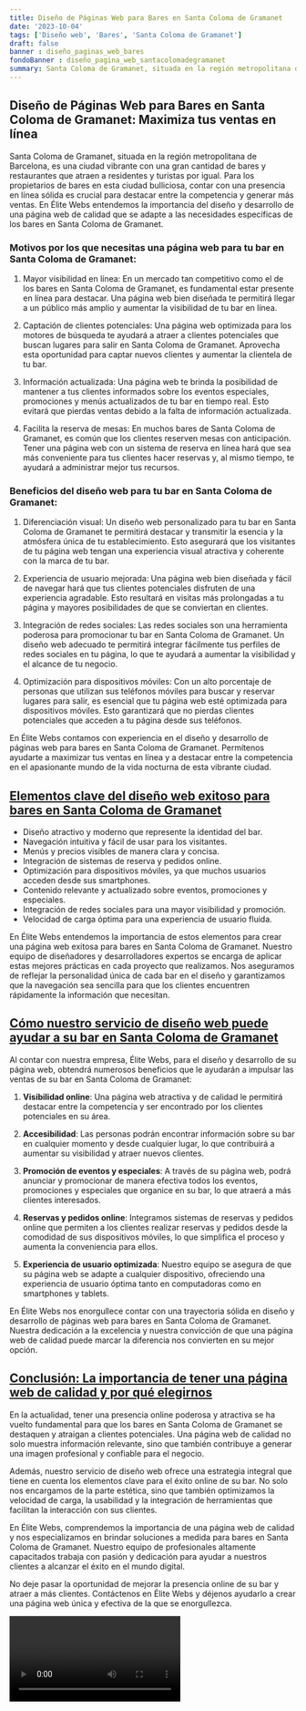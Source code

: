 ```yaml
---
title: Diseño de Páginas Web para Bares en Santa Coloma de Gramanet
date: '2023-10-04'
tags: ['Diseño web', 'Bares', 'Santa Coloma de Gramanet']
draft: false
banner : diseño_paginas_web_bares
fondoBanner : diseño_pagina_web_santacolomadegramanet
summary: Santa Coloma de Gramanet, situada en la región metropolitana de Barcelona, es una ciudad vibrante con una gran cantidad de bares y restaurantes que atraen a residentes y turistas por igual. Para los propietarios de bares en esta ciudad bulliciosa, contar con una presencia en línea sólida es crucial para destacar entre la competencia y generar más ventas. En Élite Webs entendemos la importancia del diseño y desarrollo de una página web de calidad que se adapte a las necesidades específicas de los bares en Santa Coloma de Gramanet.
---
```


## Diseño de Páginas Web para Bares en Santa Coloma de Gramanet: Maximiza tus ventas en línea

Santa Coloma de Gramanet, situada en la región metropolitana de Barcelona, es una ciudad vibrante con una gran cantidad de bares y restaurantes que atraen a residentes y turistas por igual. Para los propietarios de bares en esta ciudad bulliciosa, contar con una presencia en línea sólida es crucial para destacar entre la competencia y generar más ventas. En Élite Webs entendemos la importancia del diseño y desarrollo de una página web de calidad que se adapte a las necesidades específicas de los bares en Santa Coloma de Gramanet.

### Motivos por los que necesitas una página web para tu bar en Santa Coloma de Gramanet:

1. Mayor visibilidad en línea: En un mercado tan competitivo como el de los bares en Santa Coloma de Gramanet, es fundamental estar presente en línea para destacar. Una página web bien diseñada te permitirá llegar a un público más amplio y aumentar la visibilidad de tu bar en línea.

2. Captación de clientes potenciales: Una página web optimizada para los motores de búsqueda te ayudará a atraer a clientes potenciales que buscan lugares para salir en Santa Coloma de Gramanet. Aprovecha esta oportunidad para captar nuevos clientes y aumentar la clientela de tu bar.

3. Información actualizada: Una página web te brinda la posibilidad de mantener a tus clientes informados sobre los eventos especiales, promociones y menús actualizados de tu bar en tiempo real. Esto evitará que pierdas ventas debido a la falta de información actualizada.

4. Facilita la reserva de mesas: En muchos bares de Santa Coloma de Gramanet, es común que los clientes reserven mesas con anticipación. Tener una página web con un sistema de reserva en línea hará que sea más conveniente para tus clientes hacer reservas y, al mismo tiempo, te ayudará a administrar mejor tus recursos.

### Beneficios del diseño web para tu bar en Santa Coloma de Gramanet:

1. Diferenciación visual: Un diseño web personalizado para tu bar en Santa Coloma de Gramanet te permitirá destacar y transmitir la esencia y la atmósfera única de tu establecimiento. Esto asegurará que los visitantes de tu página web tengan una experiencia visual atractiva y coherente con la marca de tu bar.

2. Experiencia de usuario mejorada: Una página web bien diseñada y fácil de navegar hará que tus clientes potenciales disfruten de una experiencia agradable. Esto resultará en visitas más prolongadas a tu página y mayores posibilidades de que se conviertan en clientes.

3. Integración de redes sociales: Las redes sociales son una herramienta poderosa para promocionar tu bar en Santa Coloma de Gramanet. Un diseño web adecuado te permitirá integrar fácilmente tus perfiles de redes sociales en tu página, lo que te ayudará a aumentar la visibilidad y el alcance de tu negocio.

4. Optimización para dispositivos móviles: Con un alto porcentaje de personas que utilizan sus teléfonos móviles para buscar y reservar lugares para salir, es esencial que tu página web esté optimizada para dispositivos móviles. Esto garantizará que no pierdas clientes potenciales que acceden a tu página desde sus teléfonos.

En Élite Webs contamos con experiencia en el diseño y desarrollo de páginas web para bares en Santa Coloma de Gramanet. Permítenos ayudarte a maximizar tus ventas en línea y a destacar entre la competencia en el apasionante mundo de la vida nocturna de esta vibrante ciudad.

<GifSeo />

<Cta />

## <ins>Elementos clave del diseño web exitoso para bares en Santa Coloma de Gramanet</ins>

- Diseño atractivo y moderno que represente la identidad del bar.
- Navegación intuitiva y fácil de usar para los visitantes.
- Menús y precios visibles de manera clara y concisa.
- Integración de sistemas de reserva y pedidos online.
- Optimización para dispositivos móviles, ya que muchos usuarios acceden desde sus smartphones.
- Contenido relevante y actualizado sobre eventos, promociones y especiales.
- Integración de redes sociales para una mayor visibilidad y promoción.
- Velocidad de carga óptima para una experiencia de usuario fluida.

En Élite Webs entendemos la importancia de estos elementos para crear una página web exitosa para bares en Santa Coloma de Gramanet. Nuestro equipo de diseñadores y desarrolladores expertos se encarga de aplicar estas mejores prácticas en cada proyecto que realizamos. Nos aseguramos de reflejar la personalidad única de cada bar en el diseño y garantizamos que la navegación sea sencilla para que los clientes encuentren rápidamente la información que necesitan.

## <ins>Cómo nuestro servicio de diseño web puede ayudar a su bar en Santa Coloma de Gramanet</ins>

Al contar con nuestra empresa, Élite Webs, para el diseño y desarrollo de su página web, obtendrá numerosos beneficios que le ayudarán a impulsar las ventas de su bar en Santa Coloma de Gramanet:

1. **Visibilidad online**: Una página web atractiva y de calidad le permitirá destacar entre la competencia y ser encontrado por los clientes potenciales en su área.

2. **Accesibilidad**: Las personas podrán encontrar información sobre su bar en cualquier momento y desde cualquier lugar, lo que contribuirá a aumentar su visibilidad y atraer nuevos clientes.

3. **Promoción de eventos y especiales**: A través de su página web, podrá anunciar y promocionar de manera efectiva todos los eventos, promociones y especiales que organice en su bar, lo que atraerá a más clientes interesados.

4. **Reservas y pedidos online**: Integramos sistemas de reservas y pedidos online que permiten a los clientes realizar reservas y pedidos desde la comodidad de sus dispositivos móviles, lo que simplifica el proceso y aumenta la conveniencia para ellos.

5. **Experiencia de usuario optimizada**: Nuestro equipo se asegura de que su página web se adapte a cualquier dispositivo, ofreciendo una experiencia de usuario óptima tanto en computadoras como en smartphones y tablets.

En Élite Webs nos enorgullece contar con una trayectoria sólida en diseño y desarrollo de páginas web para bares en Santa Coloma de Gramanet. Nuestra dedicación a la excelencia y nuestra convicción de que una página web de calidad puede marcar la diferencia nos convierten en su mejor opción.

## <ins>Conclusión: La importancia de tener una página web de calidad y por qué elegirnos</ins>

En la actualidad, tener una presencia online poderosa y atractiva se ha vuelto fundamental para que los bares en Santa Coloma de Gramanet se destaquen y atraigan a clientes potenciales. Una página web de calidad no solo muestra información relevante, sino que también contribuye a generar una imagen profesional y confiable para el negocio.

Además, nuestro servicio de diseño web ofrece una estrategia integral que tiene en cuenta los elementos clave para el éxito online de su bar. No solo nos encargamos de la parte estética, sino que también optimizamos la velocidad de carga, la usabilidad y la integración de herramientas que facilitan la interacción con sus clientes.

En Élite Webs, comprendemos la importancia de una página web de calidad y nos especializamos en brindar soluciones a medida para bares en Santa Coloma de Gramanet. Nuestro equipo de profesionales altamente capacitados trabaja con pasión y dedicación para ayudar a nuestros clientes a alcanzar el éxito en el mundo digital.

No deje pasar la oportunidad de mejorar la presencia online de su bar y atraer a más clientes. Contáctenos en Élite Webs y déjenos ayudarlo a crear una página web única y efectiva de la que se enorgullezca.

<Video />

<CtaBot job='Bares' city='Santa Coloma de Gramanet'/>

<Gmaps query='Santa Coloma de Gramanet+españa+maps' />